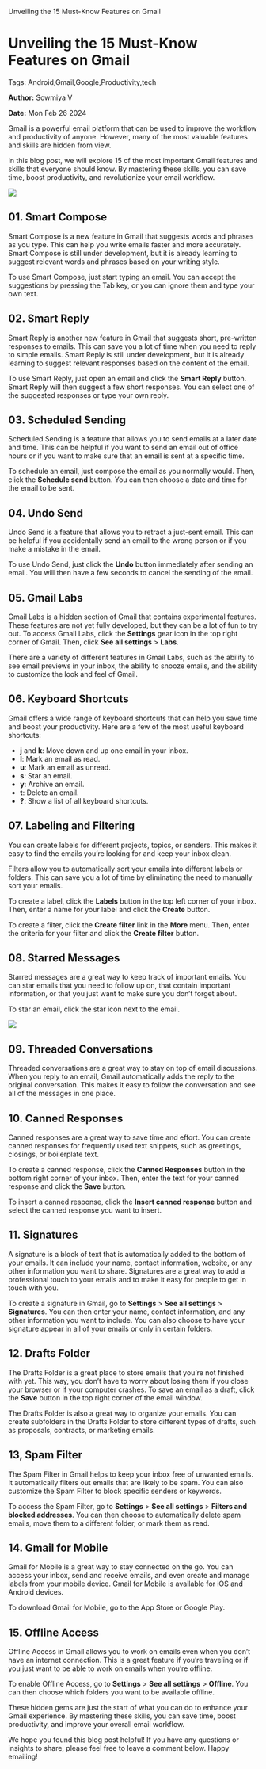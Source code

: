    Unveiling the 15 Must-Know Features on Gmail

Unveiling the 15 Must-Know Features on Gmail
============================================

Tags: Android,Gmail,Google,Productivity,tech

**Author:** Sowmiya V

**Date:** Mon Feb 26 2024

Gmail is a powerful email platform that can be used to improve the workflow and productivity of anyone. However, many of the most valuable features and skills are hidden from view.

In this blog post, we will explore 15 of the most important Gmail features and skills that everyone should know. By mastering these skills, you can save time, boost productivity, and revolutionize your email workflow.

![](https://recodehive.com/wp-content/uploads/2023/07/blog-gmail-laptop-1024x683.jpg)

**01\. Smart Compose**
----------------------

Smart Compose is a new feature in Gmail that suggests words and phrases as you type. This can help you write emails faster and more accurately. Smart Compose is still under development, but it is already learning to suggest relevant words and phrases based on your writing style.

To use Smart Compose, just start typing an email. You can accept the suggestions by pressing the Tab key, or you can ignore them and type your own text.

**02\. Smart Reply**
--------------------

Smart Reply is another new feature in Gmail that suggests short, pre-written responses to emails. This can save you a lot of time when you need to reply to simple emails. Smart Reply is still under development, but it is already learning to suggest relevant responses based on the content of the email.

To use Smart Reply, just open an email and click the **Smart Reply** button. Smart Reply will then suggest a few short responses. You can select one of the suggested responses or type your own reply.

**03\. Scheduled Sending**
--------------------------

Scheduled Sending is a feature that allows you to send emails at a later date and time. This can be helpful if you want to send an email out of office hours or if you want to make sure that an email is sent at a specific time.

To schedule an email, just compose the email as you normally would. Then, click the **Schedule send** button. You can then choose a date and time for the email to be sent.

**04\. Undo Send**
------------------

Undo Send is a feature that allows you to retract a just-sent email. This can be helpful if you accidentally send an email to the wrong person or if you make a mistake in the email.

To use Undo Send, just click the **Undo** button immediately after sending an email. You will then have a few seconds to cancel the sending of the email.

**05\. Gmail Labs**
-------------------

Gmail Labs is a hidden section of Gmail that contains experimental features. These features are not yet fully developed, but they can be a lot of fun to try out. To access Gmail Labs, click the **Settings** gear icon in the top right corner of Gmail. Then, click **See all settings** > **Labs**.

There are a variety of different features in Gmail Labs, such as the ability to see email previews in your inbox, the ability to snooze emails, and the ability to customize the look and feel of Gmail.

**06\. Keyboard Shortcuts**
---------------------------

Gmail offers a wide range of keyboard shortcuts that can help you save time and boost your productivity. Here are a few of the most useful keyboard shortcuts:

*   **j** and **k**: Move down and up one email in your inbox.
*   **l**: Mark an email as read.
*   **u**: Mark an email as unread.
*   **s**: Star an email.
*   **y**: Archive an email.
*   **t**: Delete an email.
*   **?**: Show a list of all keyboard shortcuts.

**07\. Labeling and Filtering**
-------------------------------

You can create labels for different projects, topics, or senders. This makes it easy to find the emails you’re looking for and keep your inbox clean.

Filters allow you to automatically sort your emails into different labels or folders. This can save you a lot of time by eliminating the need to manually sort your emails.

To create a label, click the **Labels** button in the top left corner of your inbox. Then, enter a name for your label and click the **Create** button.

To create a filter, click the **Create filter** link in the **More** menu. Then, enter the criteria for your filter and click the **Create filter** button.

**08\. Starred Messages**
-------------------------

Starred messages are a great way to keep track of important emails. You can star emails that you need to follow up on, that contain important information, or that you just want to make sure you don’t forget about.

To star an email, click the star icon next to the email.

![](https://recodehive.com/wp-content/uploads/2023/07/insert-table-in-gmail-1024x682.jpg)

**09\. Threaded Conversations**
-------------------------------

Threaded conversations are a great way to stay on top of email discussions. When you reply to an email, Gmail automatically adds the reply to the original conversation. This makes it easy to follow the conversation and see all of the messages in one place.

**10\. Canned Responses**
-------------------------

Canned responses are a great way to save time and effort. You can create canned responses for frequently used text snippets, such as greetings, closings, or boilerplate text.

To create a canned response, click the **Canned Responses** button in the bottom right corner of your inbox. Then, enter the text for your canned response and click the **Save** button.

To insert a canned response, click the **Insert canned response** button and select the canned response you want to insert.

**11\. Signatures**
-------------------

A signature is a block of text that is automatically added to the bottom of your emails. It can include your name, contact information, website, or any other information you want to share. Signatures are a great way to add a professional touch to your emails and to make it easy for people to get in touch with you.

To create a signature in Gmail, go to **Settings** > **See all settings** > **Signatures**. You can then enter your name, contact information, and any other information you want to include. You can also choose to have your signature appear in all of your emails or only in certain folders.

**12\. Drafts Folder**
----------------------

The Drafts Folder is a great place to store emails that you’re not finished with yet. This way, you don’t have to worry about losing them if you close your browser or if your computer crashes. To save an email as a draft, click the **Save** button in the top right corner of the email window.

The Drafts Folder is also a great way to organize your emails. You can create subfolders in the Drafts Folder to store different types of drafts, such as proposals, contracts, or marketing emails.

**13, Spam Filter**
-------------------

The Spam Filter in Gmail helps to keep your inbox free of unwanted emails. It automatically filters out emails that are likely to be spam. You can also customize the Spam Filter to block specific senders or keywords.

To access the Spam Filter, go to **Settings** > **See all settings** > **Filters and blocked addresses**. You can then choose to automatically delete spam emails, move them to a different folder, or mark them as read.

**14\. Gmail for Mobile**
-------------------------

Gmail for Mobile is a great way to stay connected on the go. You can access your inbox, send and receive emails, and even create and manage labels from your mobile device. Gmail for Mobile is available for iOS and Android devices.

To download Gmail for Mobile, go to the App Store or Google Play.

**15\. Offline Access**
-----------------------

Offline Access in Gmail allows you to work on emails even when you don’t have an internet connection. This is a great feature if you’re traveling or if you just want to be able to work on emails when you’re offline.

To enable Offline Access, go to **Settings** > **See all settings** > **Offline**. You can then choose which folders you want to be available offline.

These hidden gems are just the start of what you can do to enhance your Gmail experience. By mastering these skills, you can save time, boost productivity, and improve your overall email workflow.

We hope you found this blog post helpful! If you have any questions or insights to share, please feel free to leave a comment below. Happy emailing!